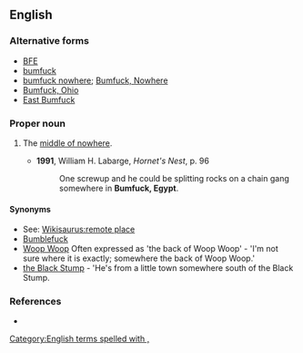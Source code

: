 ==English==

===Alternative forms===
* [[BFE]]
* [[bumfuck]]
* [[bumfuck nowhere]]; [[Bumfuck, Nowhere]]
* [[Bumfuck, Ohio]]
* [[East Bumfuck]]

===Proper noun===
{{en-proper noun|head=[[bumfuck|Bumfuck]], [[Egypt]]}}

# {{vulgar|idiomatic|US|originally|military slang}} The [[middle of nowhere]].
#* '''1991''', William H. Labarge, ''Hornet's Nest'', p. 96
#*: One screwup and he could be splitting rocks on a chain gang somewhere in '''Bumfuck, Egypt'''.

====Synonyms====
* See: [[Wikisaurus:remote place]]
* [[Bumblefuck]]
* [[Woop Woop]] {{qualifier|Australia}} Often expressed as 'the back of Woop Woop' - 'I'm not sure where it is exactly; somewhere the back of Woop Woop.'
* [[the Black Stump]] {{qualifier|Australia}} - 'He's from a little town somewhere south of the Black Stump.
 
===References===
* {{reference-book |author=Elting, John R., Dan Cragg, Ernest Deal |year=1984 |title=A Dictionary of Soldier Talk |location=New York |publisher=Scribner |pages=p. 43}}

[[Category:English terms spelled with ,]]